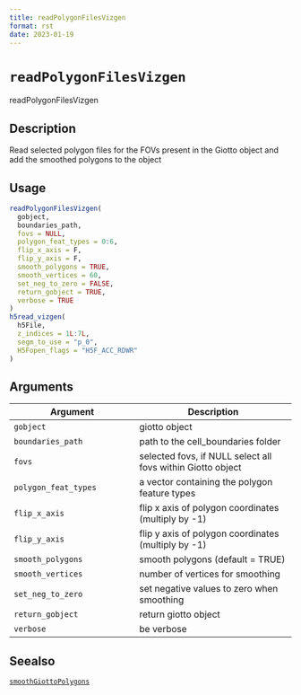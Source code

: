 ```yaml
--- 
title: readPolygonFilesVizgen 
format: rst 
date: 2023-01-19 
--- 
```

# `readPolygonFilesVizgen`

readPolygonFilesVizgen


## Description

Read selected polygon files for the FOVs present in the Giotto
 object and add the smoothed polygons to the object


## Usage

```r
readPolygonFilesVizgen(
  gobject,
  boundaries_path,
  fovs = NULL,
  polygon_feat_types = 0:6,
  flip_x_axis = F,
  flip_y_axis = F,
  smooth_polygons = TRUE,
  smooth_vertices = 60,
  set_neg_to_zero = FALSE,
  return_gobject = TRUE,
  verbose = TRUE
)
h5read_vizgen(
  h5File,
  z_indices = 1L:7L,
  segm_to_use = "p_0",
  H5Fopen_flags = "H5F_ACC_RDWR"
)
```


## Arguments

Argument      |Description
------------- |----------------
`gobject`     |     giotto object
`boundaries_path`     |     path to the cell_boundaries folder
`fovs`     |     selected fovs, if NULL select all fovs within Giotto object
`polygon_feat_types`     |     a vector containing the polygon feature types
`flip_x_axis`     |     flip x axis of polygon coordinates (multiply by -1)
`flip_y_axis`     |     flip y axis of polygon coordinates (multiply by -1)
`smooth_polygons`     |     smooth polygons (default = TRUE)
`smooth_vertices`     |     number of vertices for smoothing
`set_neg_to_zero`     |     set negative values to zero when smoothing
`return_gobject`     |     return giotto object
`verbose`     |     be verbose


## Seealso

[`smoothGiottoPolygons`](#smoothgiottopolygons)



